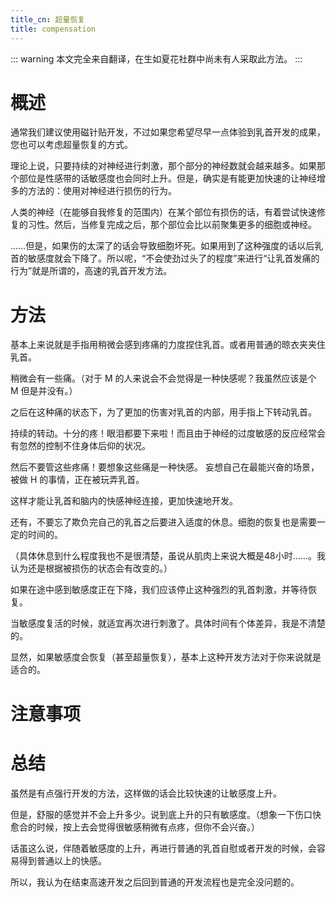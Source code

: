 ```yaml
---
title_cn: 超量恢复
title: compensation
---
```


::: warning
本文完全来自翻译，在生如夏花社群中尚未有人采取此方法。
:::

# 概述

通常我们建议使用磁针贴开发，不过如果您希望尽早一点体验到乳首开发的成果，您也可以考虑超量恢复的方式。

理论上说，只要持续的对神经进行刺激，那个部分的神经数就会越来越多。如果那个部位是性感带的话敏感度也会同时上升。但是，确实是有能更加快速的让神经增多的方法的：使用对神经进行损伤的行为。

人类的神经（在能够自我修复的范围内）在某个部位有损伤的话，有着尝试快速修复的习性。然后，当修复完成之后，那个部位会比以前聚集更多的细胞或神经。

……但是，如果伤的太深了的话会导致细胞坏死。如果用到了这种强度的话以后乳首的敏感度就会下降了。所以呢，“不会使劲过头了的程度”来进行“让乳首发痛的行为”就是所谓的，高速的乳首开发方法。

# 方法

基本上来说就是手指用稍微会感到疼痛的力度捏住乳首。或者用普通的晾衣夹夹住乳首。

稍微会有一些痛。（对于 M 的人来说会不会觉得是一种快感呢？我虽然应该是个 M 但是并没有。）

之后在这种痛的状态下，为了更加的伤害对乳首的内部，用手指上下转动乳首。

持续的转动。十分的疼！眼泪都要下来啦！而且由于神经的过度敏感的反应经常会有忽然的控制不住身体后仰的状况。

然后不要管这些疼痛！要想象这些痛是一种快感。
妄想自己在最能兴奋的场景，被做 H 的事情，正在被玩弄乳首。

这样才能让乳首和脑内的快感神经连接，更加快速地开发。

还有，不要忘了欺负完自己的乳首之后要进入适度的休息。细胞的恢复也是需要一定的时间的。

（具体休息到什么程度我也不是很清楚，虽说从肌肉上来说大概是48小时……。我认为还是根据被损伤的状态会有改变的。）

如果在途中感到敏感度正在下降，我们应该停止这种强烈的乳首刺激，并等待恢复。

当敏感度复活的时候，就适宜再次进行刺激了。具体时间有个体差异，我是不清楚的。

显然，如果敏感度会恢复（甚至超量恢复），基本上这种开发方法对于你来说就是适合的。

# 注意事项

# 总结

虽然是有点强行开发的方法，这样做的话会比较快速的让敏感度上升。

但是，舒服的感觉并不会上升多少。说到底上升的只有敏感度。（想象一下伤口快愈合的时候，按上去会觉得很敏感稍微有点疼，但你不会兴奋。）

话虽这么说，伴随着敏感度的上升，再进行普通的乳首自慰或者开发的时候，会容易得到普通以上的快感。

所以，我认为在结束高速开发之后回到普通的开发流程也是完全没问题的。
